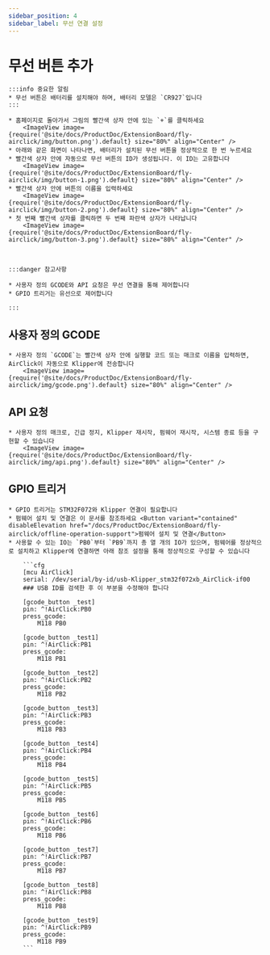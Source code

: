 ```yaml
---
sidebar_position: 4
sidebar_label: 무선 연결 설정
---
```






# 무선 버튼 추가

    :::info 중요한 알림
    * 무선 버튼은 배터리를 설치해야 하며, 배터리 모델은 `CR927`입니다
    :::

    * 홈페이지로 돌아가서 그림의 빨간색 상자 안에 있는 `+`를 클릭하세요
        <ImageView image={require('@site/docs/ProductDoc/ExtensionBoard/fly-airclick/img/button.png').default} size="80%" align="Center" />
    * 아래와 같은 화면이 나타나면, 배터리가 설치된 무선 버튼을 정상적으로 한 번 누르세요
    * 빨간색 상자 안에 자동으로 무선 버튼의 ID가 생성됩니다. 이 ID는 고유합니다
        <ImageView image={require('@site/docs/ProductDoc/ExtensionBoard/fly-airclick/img/button-1.png').default} size="80%" align="Center" />
    * 빨간색 상자 안에 버튼의 이름을 입력하세요
        <ImageView image={require('@site/docs/ProductDoc/ExtensionBoard/fly-airclick/img/button-2.png').default} size="80%" align="Center" />
    * 첫 번째 빨간색 상자를 클릭하면 두 번째 파란색 상자가 나타납니다
        <ImageView image={require('@site/docs/ProductDoc/ExtensionBoard/fly-airclick/img/button-3.png').default} size="80%" align="Center" />



    :::danger 참고사항

    * 사용자 정의 GCODE와 API 요청은 무선 연결을 통해 제어합니다
    * GPIO 트리거는 유선으로 제어합니다

    :::

## 사용자 정의 GCODE
    * 사용자 정의 `GCODE`는 빨간색 상자 안에 실행할 코드 또는 매크로 이름을 입력하면, AirClick이 자동으로 Klipper에 전송합니다
        <ImageView image={require('@site/docs/ProductDoc/ExtensionBoard/fly-airclick/img/gcode.png').default} size="80%" align="Center" />

## API 요청
    * 사용자 정의 매크로, 긴급 정지, Klipper 재시작, 펌웨어 재시작, 시스템 종료 등을 구현할 수 있습니다
        <ImageView image={require('@site/docs/ProductDoc/ExtensionBoard/fly-airclick/img/api.png').default} size="80%" align="Center" />

## GPIO 트리거
    * GPIO 트리거는 STM32F072와 Klipper 연결이 필요합니다
    * 펌웨어 설치 및 연결은 이 문서를 참조하세요 <Button variant="contained" disableElevation href="/docs/ProductDoc/ExtensionBoard/fly-airclick/offline-operation-support">펌웨어 설치 및 연결</Button>
    * 사용할 수 있는 IO는 `PB0`부터 `PB9`까지 총 열 개의 IO가 있으며, 펌웨어를 정상적으로 설치하고 Klipper에 연결하면 아래 참조 설정을 통해 정상적으로 구성할 수 있습니다
    
        ```cfg
        [mcu AirClick]
        serial: /dev/serial/by-id/usb-Klipper_stm32f072xb_AirClick-if00
        ### USB ID를 검색한 후 이 부분을 수정해야 합니다

        [gcode_button _test]
        pin: ^!AirClick:PB0
        press_gcode:
            M118 PB0

        [gcode_button _test1]
        pin: ^!AirClick:PB1
        press_gcode:
            M118 PB1

        [gcode_button _test2]
        pin: ^!AirClick:PB2
        press_gcode:
            M118 PB2

        [gcode_button _test3]
        pin: ^!AirClick:PB3
        press_gcode:
            M118 PB3

        [gcode_button _test4]
        pin: ^!AirClick:PB4
        press_gcode:
            M118 PB4

        [gcode_button _test5]
        pin: ^!AirClick:PB5
        press_gcode:
            M118 PB5

        [gcode_button _test6]
        pin: ^!AirClick:PB6
        press_gcode:
            M118 PB6

        [gcode_button _test7]
        pin: ^!AirClick:PB7
        press_gcode:
            M118 PB7

        [gcode_button _test8]
        pin: ^!AirClick:PB8
        press_gcode:
            M118 PB8

        [gcode_button _test9]
        pin: ^!AirClick:PB9
        press_gcode:
            M118 PB9
        ```